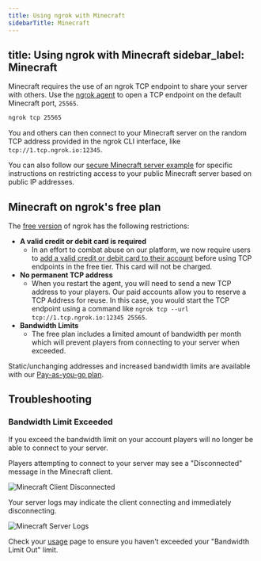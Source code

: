 ```yaml
---
title: Using ngrok with Minecraft
sidebarTitle: Minecraft
---
```


title: Using ngrok with Minecraft
sidebar_label: Minecraft
---

Minecraft requires the use of an ngrok TCP endpoint to share your server with others. Use the [ngrok agent](/docs/agent/) to open a TCP endpoint on the default Minecraft port, `25565`.

```bash
ngrok tcp 25565
```

You and others can then connect to your Minecraft server on the random TCP address provided in the ngrok CLI interface, like `tcp://1.tcp.ngrok.io:12345`.

You can also follow our [secure Minecraft server example](/docs/universal-gateway/examples/minecraft/) for specific instructions on restricting access to your public Minecraft server based on public IP addresses.

## Minecraft on ngrok's free plan

The [free version](/docs/pricing-limits/free-plan-limits/) of ngrok has the following restrictions:

- **A valid credit or debit card is required**
  - In an effort to combat abuse on our platform, we now require users to [add a valid credit or debit card to their account](https://dashboard.ngrok.com/settings#id-verification) before using TCP endpoints in the free tier. This card will not be charged.
- **No permanent TCP address**
  - When you restart the agent, you will need to send a new TCP address to your players. Our paid accounts allow you to reserve a TCP Address for reuse. In this case, you would start the TCP endpoint using a command like `ngrok tcp --url tcp://1.tcp.ngrok.io:12345 25565`.
- **Bandwidth Limits**
  - The free plan includes a limited amount of bandwidth per month which will prevent players from connecting to your server when exceeded.

Static/unchanging addresses and increased bandwidth limits are available with our [Pay-as-you-go plan](https://ngrok.com/pricing).

## Troubleshooting

### Bandwidth Limit Exceeded

If you exceed the bandwidth limit on your account players will no longer be able to connect to your server.

Players attempting to connect to your server may see a "Disconnected" message in the Minecraft client.

![Minecraft Client Disconnected](/img/howto/minecraft/client_disconnected.png)

Your server logs may indicate the client connecting and immediately disconnecting.

![Minecraft Server Logs](/img/howto/minecraft/server_disconnected.png)

Check your [usage](https://dashboard.ngrok.com/usage) page to ensure you haven't exceeded your "Bandwidth Limit Out" limit.
